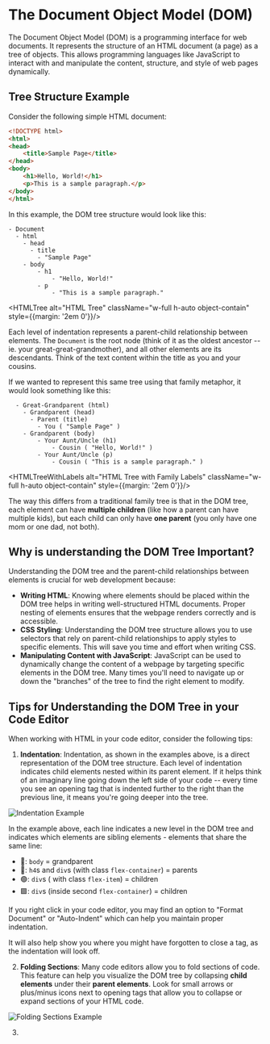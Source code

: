 
# The Document Object Model (DOM)

The Document Object Model (DOM) is a programming interface for web documents. It represents the structure of an HTML document (a page) as a tree of objects.
This allows programming languages like JavaScript to interact with and manipulate the content, structure, and style of web pages dynamically.

## Tree Structure Example
Consider the following simple HTML document:
```html
<!DOCTYPE html>
<html>
<head>
    <title>Sample Page</title>
</head>
<body>
    <h1>Hello, World!</h1>
    <p>This is a sample paragraph.</p>
</body>
</html>
```
In this example, the DOM tree structure would look like this:
```
- Document
  - html
    - head      
      - title
        - "Sample Page"
    - body
        - h1
            - "Hello, World!"
        - p
            - "This is a sample paragraph."
```

<HTMLTree alt="HTML Tree" className="w-full h-auto object-contain" style={{margin: '2em 0'}}/>

Each level of indentation represents a parent-child relationship between elements. The `Document` is the root node (think of it as the oldest ancestor -- ie. your great-great-grandmother), and all other elements are its descendants.
Think of the text content within the title as you and your cousins.

If we wanted to represent this same tree using that family metaphor, it would look something like this:
```- Great-Great-Grandparent (Document)
  - Great-Grandparent (html)
    - Grandparent (head)
      - Parent (title)
        - You ( "Sample Page" )
    - Grandparent (body)
        - Your Aunt/Uncle (h1)  
            - Cousin ( "Hello, World!" )
        - Your Aunt/Uncle (p)
            - Cousin ( "This is a sample paragraph." )
```

<HTMLTreeWithLabels alt="HTML Tree with Family Labels" className="w-full h-auto object-contain" style={{margin: '2em 0'}}/>

The way this differs from a traditional family tree is that in the DOM tree, each element can have **multiple children** (like how a parent can have multiple kids), but each child can only have **one parent** (you only have one mom or one dad, not both).


## Why is understanding the DOM Tree Important?

Understanding the DOM tree and the parent-child relationships between elements is crucial for web development because:

- **Writing HTML**: Knowing where elements should be placed within the DOM tree helps in writing well-structured HTML documents. Proper nesting of elements ensures that the webpage renders correctly and is accessible.
- **CSS Styling**: Understanding the DOM tree structure allows you to use selectors that rely on parent-child relationships to apply styles to specific elements. This will save you time and effort when writing CSS.
- **Manipulating Content with JavaScript**: JavaScript can be used to dynamically change the content of a webpage by targeting specific elements in the DOM tree. Many times you'll need to navigate up or down the "branches" of the tree to find the right element to modify.

## Tips for Understanding the DOM Tree in your Code Editor

When working with HTML in your code editor, consider the following tips:

1. **Indentation**: Indentation, as shown in the examples above, is a direct representation of the DOM tree structure. Each level of indentation indicates child elements nested within its parent element. If it helps think of an imaginary line going down the left side of your code -- every time you see an opening tag that is indented further to the right than the previous line, it means you're going deeper into the tree.

![Indentation Example](../../../public/images/indentation.png)

In the example above, each line indicates a new level in the DOM tree and indicates which elements are sibling elements - elements that share the same line:

- 🔴: `body` = grandparent
- 🔵: `h4`s and `div`s (with class `flex-container`) = parents
- 🟢: `div`s ( with class `flex-item`) = children
- 🟪: `div`s (inside second `flex-container`) = children 

<Callout type="default" title="Tip"> 
  If you right click in your code editor, you may find an option to "Format Document" or "Auto-Indent" which can help you maintain proper indentation.
  
  It will also help show you where you might have forgotten to close a tag, as the indentation will look off.
</Callout>

2. **Folding Sections**: Many code editors allow you to fold sections of code. This feature can help you visualize the DOM tree by collapsing **child elements** under their **parent elements**. Look for small arrows or plus/minus icons next to opening tags that allow you to collapse or expand sections of your HTML code.

![Folding Sections Example](../../../public/images/folding-sections.png)

3. 